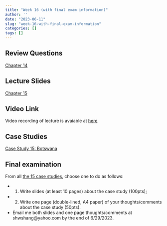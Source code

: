 ```yaml
---
title: "Week 16 (with final exam information)"
author: ''
date: "2023-06-11"
slug: "week-16-with-final-exam-information"
categories: []
tags: []
---
```


## Review Questions

[Chapter 14](/pdf/M14_Toda3929_12E_IM_C14.pdf)


## Lecture Slides

[Chapter 15](/pdf/Todaro12e_PPT_CH15.pdf)



## Video Link

Video recording of lecture is avaiable at [here](https://ksu.zoom.us/rec/play/OlP_57IRnkdGy-baRllFwBU5XMOv2FFt7AoZgAMOxGMHOjHX0Y4eVxZmsIpxxO7yhenS7pQp1Ya8q4Ay.sL6pg2ySy1plrkRK?canPlayFromShare=true&from=share_recording_detail&continueMode=true&componentName=rec-play&originRequestUrl=https%3A%2F%2Fksu.zoom.us%2Frec%2Fshare%2FJHKlVO1Dd8Z55q5mIuxreFAjEaVgNLyjlLGlFM-xp6IVOxzr1T0M0JD-rz0mc7DB.8fkWh0lKDUcwiEh8)

## Case Studies

[Case Study 15: Botswana](/pdf/CaseStudy_15_Botswana.pdf)

## Final examination

From all [the 15 case studies](https://worldeconomy.netlify.app/2023/06/10/case-studies/), choose one to do as follows:

- 1. Write slides (at least 10 pages) about the case study (100pts);

- 2. Write one page (double-lined, A4 paper) of your thoughts/comments about the case study (50pts).

- Email me both slides and one page thoughts/comments at shwshang@yahoo.com by the end of 6/29/2023.